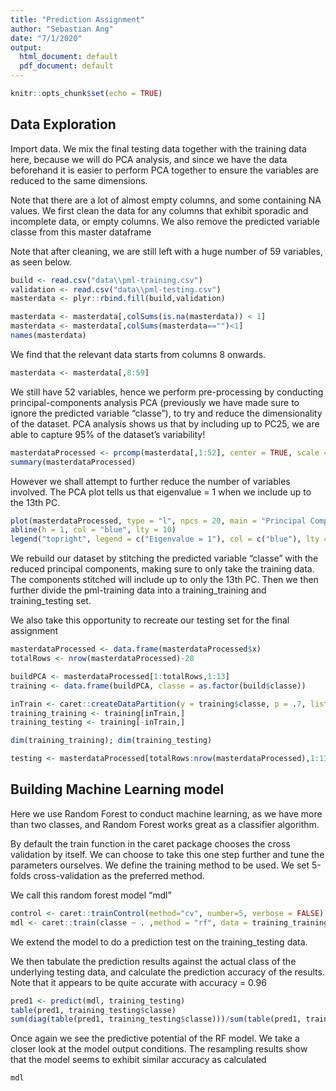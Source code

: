 ```yaml
---
title: "Prediction Assignment"
author: "Sebastian Ang"
date: "7/1/2020"
output:
  html_document: default
  pdf_document: default
---
```


```r
knitr::opts_chunk$set(echo = TRUE)
```

## Data Exploration

Import data. We mix the final testing data together with the training data here, because we will do PCA analysis, and since we have the data beforehand it is easier to perform PCA together to ensure the variables are reduced to the same dimensions.

Note that there are a lot of almost empty columns, and some containing NA values. We first clean the data for any columns that exhibit sporadic and incomplete data, or empty columns. We also remove the predicted variable classe from this master dataframe

Note that after cleaning, we are still left with a huge number of 59 variables, as seen below.

```r
build <- read.csv("data\\pml-training.csv")
validation <- read.csv("data\\pml-testing.csv")
masterdata <- plyr::rbind.fill(build,validation)

masterdata <- masterdata[,colSums(is.na(masterdata)) < 1]
masterdata <- masterdata[,colSums(masterdata=="")<1]
names(masterdata)
```

We find that the relevant data starts from columns 8 onwards.

```r
masterdata <- masterdata[,8:59]
```

We still have 52 variables, hence we perform pre-processing by conducting principal-components analysis PCA (previously we have made sure to ignore the predicted variable "classe"), to try and reduce the dimensionality of the dataset. PCA analysis shows us that by including up to PC25, we are able to capture 95% of the dataset's variability!

```r
masterdataProcessed <- prcomp(masterdata[,1:52], center = TRUE, scale = TRUE)
summary(masterdataProcessed)
```

However we shall attempt to further reduce the number of variables involved. The PCA plot tells us that eigenvalue = 1 when we include up to the 13th PC.

```r
plot(masterdataProcessed, type = "l", npcs = 20, main = "Principal Components Plot")
abline(h = 1, col = "blue", lty = 10)
legend("topright", legend = c("Eigenvalue = 1"), col = c("blue"), lty = 10)
```

We rebuild our dataset by stitching the predicted variable "classe" with the reduced principal components, making sure to only take the training data. The components stitched will include up to only the 13th PC. Then we then further divide the pml-training data into a training_training and training_testing set.

We also take this opportunity to recreate our testing set for the final assignment

```r
masterdataProcessed <- data.frame(masterdataProcessed$x)
totalRows <- nrow(masterdataProcessed)-20

buildPCA <- masterdataProcessed[1:totalRows,1:13]
training <- data.frame(buildPCA, classe = as.factor(build$classe))

inTrain <- caret::createDataPartition(y = training$classe, p = .7, list = FALSE)
training_training <- training[inTrain,]
training_testing <- training[-inTrain,]

dim(training_training); dim(training_testing)

testing <- masterdataProcessed[totalRows:nrow(masterdataProcessed),1:13]
```

## Building Machine Learning model

Here we use Random Forest to conduct machine learning, as we have more than two classes, and Random Forest works great as a classifier algorithm. 

By default the train function in the caret package chooses the cross validation by itself. We can choose to take this one step further and tune the parameters ourselves. We define the training method to be used. We set 5-folds cross-validation as the preferred method.

We call this random forest model "mdl"

```r
control <- caret::trainControl(method="cv", number=5, verbose = FALSE)
mdl <- caret::train(classe ~ . ,method = "rf", data = training_training, trControl = control, ntree=250)
```

We extend the model to do a prediction test on the training_testing data.

We then tabulate the prediction results against the actual class of the underlying testing data, and calculate the prediction accuracy of the results. Note that it appears to be quite accurate with accuracy = 0.96

```r
pred1 <- predict(mdl, training_testing)
table(pred1, training_testing$classe)
sum(diag(table(pred1, training_testing$classe)))/sum(table(pred1, training_testing$classe))
```

Once again we see the predictive potential of the RF model. We take a closer look at the model output conditions. The resampling results show that the model seems to exhibit similar accuracy as calculated

```r
mdl
```